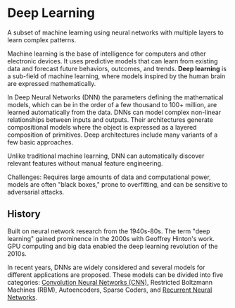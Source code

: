 # Deep Learning
A subset of machine learning using neural networks with multiple layers to learn complex patterns.

Machine learning is the base of intelligence for computers and other electronic devices. It uses predictive models that can learn from existing data and forecast future behaviors, outcomes, and trends. **Deep learning** is a sub-field of machine learning, where models inspired by the human brain are expressed mathematically. 

In Deep Neural Networks (DNN) the parameters defining the mathematical models, which can be in the order of a few thousand to 100+ million, are learned automatically from the data. DNNs can model complex non-linear relationships between inputs and outputs. Their architectures generate compositional models where the object is expressed as a layered composition of primitives. Deep architectures include many variants of a few basic approaches. 

Unlike traditional machine learning, DNN can automatically discover relevant features without manual feature engineering.

Challenges: Requires large amounts of data and computational power, models are often "black boxes," prone to overfitting, and can be sensitive to adversarial attacks.

## History

Built on neural network research from the 1940s-80s. The term "deep learning" gained prominence in the 2000s with Geoffrey Hinton's work. GPU computing and big data enabled the deep learning revolution of the 2010s.

In recent years, DNNs are widely considered and several models for different applications are proposed.
These models can be divided into five categories: [Convolution Neural Networks (CNN)](C/cnn.md), Restricted
Boltzmann Machines (RBM), Autoencoders, Sparse Coders, and [Recurrent Neural Networks](/Recurrent-Neural-Networks.md). 
